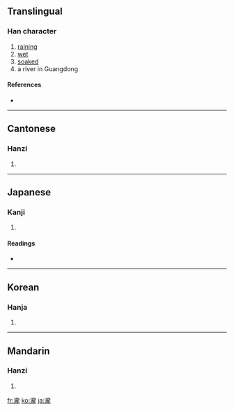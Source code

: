{{also|泷}}
==Translingual==

===Han character===
{{Han char|rn=85|rad=水|as=16|sn=19|four=3111<sub>1</sub>|canj=水卜月心 (EYBP)}}

# [[raining]]
# [[wet]]
# [[soaked]]
# a river in Guangdong

====References====
* {{Han ref|kx=0660.190|dkj=18671|dj=1070.120|hdz=31784.170|uh=7027|ud=28711|bh=F25D|bd=62045}}

----

==Cantonese==

===Hanzi===
{{yue-hanzi|jyut=|y=lung4}}

# {{defn|Cantonese}}

----

==Japanese==

===Kanji===
{{ja-kanji|grade=|rs=水16}}

# {{defn|Japanese}}

====Readings====
* {{ja-readings|on=[[そう]] (sō), [[ろう]] (rō)|kun=[[たき]] (taki)}}

----

==Korean==

===Hanja===
{{ko-hanja|hangeul=룡>용|eumhun=|rv=ryong>yong|mr=ryong>yong|y=lyong>yong}}

# {{defn|Korean}}

----

==Mandarin==

===Hanzi===
{{cmn-hanzi|sim=泷|pin=[[lóng]] ([[long2]])|wg=lung<sup>2</sup>}}

# {{defn|Mandarin}}

[[fr:瀧]]
[[ko:瀧]]
[[ja:瀧]]